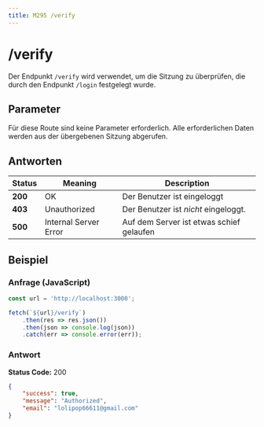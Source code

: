 ```yaml
---
title: M295 /verify
---
```

# /verify

Der Endpunkt `/verify` wird verwendet, um die Sitzung zu überprüfen, die durch den Endpunkt `/login` festgelegt wurde.

## Parameter

Für diese Route sind keine Parameter erforderlich.
Alle erforderlichen Daten werden aus der übergebenen Sitzung abgerufen.

## Antworten

| Status | Meaning | Description |
| ------ | ------- | ----------- |
| **200** | OK | Der Benutzer ist eingeloggt |
| **403** | Unauthorized | Der Benutzer ist *nicht* eingeloggt. |
| **500** | Internal Server Error | Auf dem Server ist etwas schief gelaufen |

## Beispiel

### Anfrage (JavaScript)

```javascript copy
const url = 'http://localhost:3000';

fetch(`${url}/verify`)
    .then(res => res.json())
    .then(json => console.log(json))
    .catch(err => console.error(err));
```

### Antwort

**Status Code:** 200
```json copy
{
    "success": true,
    "message": "Authorized",
    "email": "lolipop66611@gmail.com"
}
```